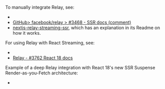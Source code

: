 
<CommunityNote tool="relay" url="https://relay.dev" hasExtension={false} />

To manually integrate Relay, see:
- <Link href="/integration#data-fetching" />
- [GitHub> facebook/relay > #3468 - SSR docs (comment)](https://github.com/facebook/relay/issues/3468#issuecomment-824872147)
- [nextjs-relay-streaming-ssr](https://github.com/tobias-tengler/nextjs-relay-streaming-ssr), which has an explanation in its Readme on how it works.

For using Relay with React Streaming, see:
 - <Link href="/streaming#initial-data-after-stream-end" />
 - [Relay - #3762 React 18 docs](https://github.com/facebook/relay/issues/3762)

Example of a deep Relay integration with React 18's new SSR Suspense Render-as-you-Fetch architecture:
 - <Example timestamp="2022.08" repo="XiNiHa/vilay" />
